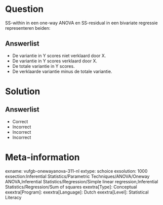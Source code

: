 Question
========

SS-within in een one-way ANOVA en SS-residual in een bivariate regressie representeren beiden:
  
Answerlist
----------
* De variantie in Y scores niet verklaard door X.
* De variantie in Y scores verklaard door X.
* De totale variantie in Y scores.
* De verklaarde variantie minus de totale variantie. 

Solution
========

Answerlist
----------
* Correct
* Incorrect
* Incorrect
* Incorrect

Meta-information
================
exname: vufgb-onewayanova-311-nl
extype: schoice
exsolution: 1000
exsection:Inferential Statistics/Parametric Techniques/ANOVA/Oneway ANOVA,Inferential Statistics/Regression/Simple linear regression,Inferential Statistics/Regression/Sum of squares
exextra[Type]: Conceptual
exextra[Program]: 
exextra[Language]: Dutch
exextra[Level]: Statistical Literacy